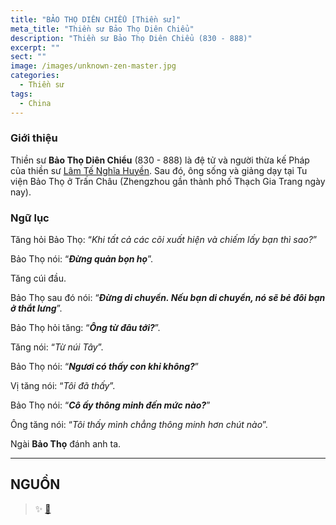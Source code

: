 ```yaml
---
title: "BẢO THỌ DIÊN CHIỂU [Thiền sư]"
meta_title: "Thiền sư Bảo Thọ Diên Chiểu"
description: "Thiền sư Bảo Thọ Diên Chiểu (830 - 888)"
excerpt: ""
sect: ""
image: /images/unknown-zen-master.jpg
categories:
  - Thiền sư
tags:
  - China
---
```


### Giới thiệu

Thiền sư **Bảo Thọ Diên Chiểu** (830 - 888) là đệ tử và người thừa kế Pháp của thiền sư [Lâm Tế Nghĩa Huyền](/masters/linji-yixuan).
Sau đó, ông sống và giảng dạy tại Tu viện Bảo Thọ ở Trấn Châu (Zhengzhou gần thành phố Thạch Gia Trang ngày nay).

### Ngữ lục

Tăng hỏi Bảo Thọ: “_Khi tất cả các cõi xuất hiện và chiếm lấy bạn thì sao?_”

Bảo Thọ nói: “**_Đừng quản bọn họ_**”.

Tăng cúi đầu.

Bảo Thọ sau đó nói: “**_Đừng di chuyển. Nếu bạn di chuyển, nó sẽ bẻ đôi bạn ở thắt lưng_**”.

Bảo Thọ hỏi tăng: “**_Ông từ đâu tới?_**”.

Tăng nói: “_Từ núi Tây_”.

Bảo Thọ nói: “**_Ngươi có thấy con khỉ không?_**”

Vị tăng nói: “_Tôi đã thấy_”.

Bảo Thọ nói: “**_Cô ấy thông minh đến mức nào?_**”

Ông tăng nói: “_Tôi thấy mình chẳng thông minh hơn chút nào_”.

Ngài **Bảo Thọ** đánh anh ta.

<hr class="blog-rule" />

## NGUỒN

> ✨ <a href="" target="_blank">🔗 </a>
